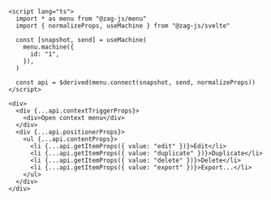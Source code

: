 ```svelte
<script lang="ts">
  import * as menu from "@zag-js/menu"
  import { normalizeProps, useMachine } from "@zag-js/svelte"

  const [snapshot, send] = useMachine(
    menu.machine({
      id: "1",
    }),
  )

  const api = $derived(menu.connect(snapshot, send, normalizeProps))
</script>

<div>
  <div {...api.contextTriggerProps}>
    <div>Open context menu</div>
  </div>
  <div {...api.positionerProps}>
    <ul {...api.contentProps}>
      <li {...api.getItemProps({ value: "edit" })}>Edit</li>
      <li {...api.getItemProps({ value: "duplicate" })}>Duplicate</li>
      <li {...api.getItemProps({ value: "delete" })}>Delete</li>
      <li {...api.getItemProps({ value: "export" })}>Export...</li>
    </ul>
  </div>
</div>
```
